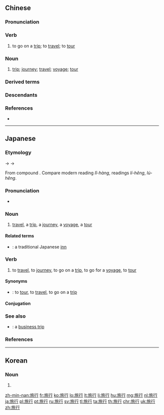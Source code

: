 ==Chinese==
{{zh-forms}}

===Pronunciation===
{{zh-pron
|m=lǚxíng
|ma=y
|c=leoi5 hang4
|h=pfs=lî-hàng/s:lí-hàng
|mn=zz,kh:lí-hêng/tp:lú-hêng/qz:lír-hêng
|cat=v,n
}}

===Verb===
{{zh-verb}}

# to go on a [[trip]]; to [[travel]]; to [[tour]]

===Noun===
{{zh-noun}}

# [[trip]]; [[journey]]; [[travel]]; [[voyage]]; [[tour]]

===Derived terms===
{{zh-der|旅行者|旅行團|旅行社}}

===Descendants===
{{CJKV|| りょこう|여행}}

===References===
*{{thcwd|6037}}

{{zh-cat|Beginning}}

----

==Japanese==
{{ja-kanjitab|yomi=o|りょ|こう}}

===Etymology===
{{IPAchar|/rjokau/}} → {{IPAchar|/rjokɔː/}} → {{IPAchar|/rjokoː/}}

From {{etyl|ltc|ja|sort=りょこう}} compound {{m|zh|旅行|tr=ljo<sup>X</sup> hæng|lit=to travel + to walk}}.  Compare modern {{etyl|hak|-}} reading ''lî-hàng'', {{etyl|nan|-}} readings ''lí-hêng'', ''lú-hêng''.

===Pronunciation===
* {{ja-pron|yomi=kanon|りょこう|acc=0|acc_ref=NHK,DJR}}

===Noun===
{{ja-noun|りょこう|hhira=りょかう}}

# [[travel]], a [[trip]], a [[journey]], a [[voyage]], a [[tour]]
#: {{ja-usex|夏休みには'''旅行'''に行こう。|^なつやすみ に は '''りょこう''' に いこう。|Let's go on a '''trip''' for summer vacation.}}

====Related terms====
* {{ja-r|旅館|りょかん}}: a traditional Japanese [[inn]]

===Verb===
{{ja-verb-suru|りょこう|hhira=りょかう|tr=intrans}}

# to [[travel]], to [[journey]], to go on a [[trip]], to go for a [[voyage]], to [[tour]]
#: {{ja-usex|彼は家族と'''旅行'''したいようだ。|^かれ は かぞく と '''りょこう''' したい よう だ。|It seems that he wants to '''travel''' with his family.}}

====Synonyms====
* {{ja-r|linkto=旅|旅する|たび する}}: to [[tour]], to [[travel]], to go on a [[trip]]

====Conjugation====
{{ja-suru|りょこう}}

===See also===
* {{ja-r|出張|しゅっちょう}}: a [[business trip]]

===References===
<references/>

----

==Korean==
{{ko-hanjatab}}

===Noun===
{{ko-noun|hj|hangeul=여행}}

# {{hanja form of|여행|[[trip]], [[journey]], [[travel]], [[voyage]], [[tour]]}}

[[zh-min-nan:旅行]]
[[fr:旅行]]
[[ko:旅行]]
[[lo:旅行]]
[[lt:旅行]]
[[li:旅行]]
[[hu:旅行]]
[[mg:旅行]]
[[nl:旅行]]
[[ja:旅行]]
[[pl:旅行]]
[[pt:旅行]]
[[ru:旅行]]
[[sv:旅行]]
[[tl:旅行]]
[[ta:旅行]]
[[th:旅行]]
[[chr:旅行]]
[[uk:旅行]]
[[zh:旅行]]